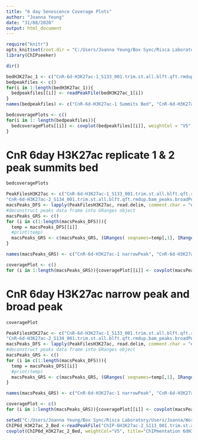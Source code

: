 ---
title: "6 day Senescence Coverage Plots"
author: "Joanna Yeung"
date: "31/08/2020"
output: html_document
---

```{r setup, include=FALSE}
require("knitr")
opts_knit$set(root.dir = "C:/Users/Joanna Yeung/Box Sync/Risca Laboratory/Users/Joanna/Work_In_Progress/LSA6 (ChIP experiments from rotation (11-2019)/CUT & RUN/Peak files/6 day senescence")
library(ChIPseeker)
```
```{r}
dir()
```

```{r}
bedH3K27ac_1 <- c("CnR-6d-H3K27ac-1_S133_001.trim.st.all.blft.qft.rmdup.bam_summits.bed", "CnR-6d-H3K27ac-2_S134_001.trim.st.all.blft.qft.rmdup.bam_summits.bed")
bedpeakfiles <- c()
for(i in 1:length(bedH3K27ac_1)){
  bedpeakfiles[[i]] <- readPeakFile(bedH3K27ac_1[i])
}
names(bedpeakfiles) <- c("CnR-6d-H3K27ac-1 Summits Bed", "CnR-6d-H3K27ac-2 Summits Bed")
```
```{r}
bedcoveragePlots <- c()
for(i in 1: length(bedpeakfiles)){
  bedcoveragePlots[[i]] <- covplot(bedpeakfiles[[i]], weightCol = "V5", title=paste(names(bedpeakfiles)[i], "over Chromosomes"))
}
```

# CnR 6day H3K27ac replicate 1 & 2 peak summits bed 
```{r}
bedcoveragePlots
```

```{r}
PeakFilesH3K27ac <- c("CnR-6d-H3K27ac-1_S133_001.trim.st.all.blft.qft.rmdup.bam_peaks.narrowPeak", "CnR-6d-H3K27ac-1_S133_001.trim.st.all.blft.qft.rmdup.bam_peaks.broadPeak" , "CnR-6d-H3K27ac-2_S134_001.trim.st.all.blft.qft.rmdup.bam_peaks.narrowPeak",
"CnR-6d-H3K27ac-2_S134_001.trim.st.all.blft.qft.rmdup.bam_peaks.broadPeak")
macsPeaks_DFS <- lapply(PeakFilesH3K27ac, read.delim, comment.char = "#")
#deconstruct peaks data frame into GRanges object
macsPeaks_GRS <- c()
for (i in c(1:length(macsPeaks_DFS))){
  temp = macsPeaks_DFS[[i]]
  #print(temp)
  macsPeaks_GRS <- c(macsPeaks_GRS, (GRanges( seqnames=temp[,1], IRanges(temp[,2], temp[, 3]))))
}
```
```{r}
names(macsPeaks_GRS) <- c("CnR-6d-H3K27ac-1 narrowPeak", "CnR-6d-H3K27ac-1 broadPeak", "CnR-6d-H3K27ac-2 narrowPeak", "CnR-6d-H3K27ac-2 broadPeak")
```
```{r}
coveragePlot <- c()
for (i in 1:length(macsPeaks_GRS)){coveragePlot[[i]] <- covplot(macsPeaks_GRS[[i]], title = paste(names(macsPeaks_GRS)[i], "over Chromosomes"))}
```

# CnR 6day H3K27ac narrow peak and broad peak 
```{r}
coveragePlot
```

```{r}
PeakFilesH3K27ac <- c("CnR-6d-H3K27ac-1_S133_001.trim.st.all.blft.qft.rmdup.bam_peaks.narrowPeak", "CnR-6d-H3K27ac-1_S133_001.trim.st.all.blft.qft.rmdup.bam_peaks.broadPeak" , "CnR-6d-H3K27ac-2_S134_001.trim.st.all.blft.qft.rmdup.bam_peaks.narrowPeak",
"CnR-6d-H3K27ac-2_S134_001.trim.st.all.blft.qft.rmdup.bam_peaks.broadPeak")
macsPeaks_DFS <- lapply(PeakFilesH3K27ac, read.delim, comment.char = "#")
#deconstruct peaks data frame into GRanges object
macsPeaks_GRS <- c()
for (i in c(1:length(macsPeaks_DFS))){
  temp = macsPeaks_DFS[[i]]
  #print(temp)
  macsPeaks_GRS <- c(macsPeaks_GRS, (GRanges( seqnames=temp[,1], IRanges(temp[,2], temp[, 3]))))
}
```
```{r}
names(macsPeaks_GRS) <- c("CnR-6d-H3K27ac-1 narrowPeak", "CnR-6d-H3K27ac-1 broadPeak", "CnR-6d-H3K27ac-2 narrowPeak", "CnR-6d-H3K27ac-2 broadPeak")
```
```{r}
coveragePlot <- c()
for (i in 1:length(macsPeaks_GRS)){coveragePlot[[i]] <- covplot(macsPeaks_GRS[[i]], title = paste(names(macsPeaks_GRS)[i], "over Chromosomes"))}
```

```{r}
setwd("C:/Users/Joanna Yeung/Box Sync/Risca Laboratory/Users/Joanna/Work_In_Progress/LSA6 (ChIP experiments from rotation (11-2019)/ChIPmentation/ChIP-6 day Senescence Beds and Bigwigs")
ChIP6d_H3K27ac_2_Bed <-readPeakFile("ChIP-6H3K27ac-2_S113_001.trim.st.all.blft.qft.rmdup.atac_summits.bed")
covplot(ChIP6d_H3K27ac_2_Bed, weightCol="V5", title="ChIPmentation 6dH3K27ac-2 Summits Bed Coverage Over Chromosomes")
```
